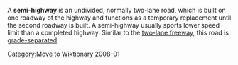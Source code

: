 [[Category:Move to Wiktionary 2008-01]]
A '''semi-highway''' is an undivided, normally two-lane road, which is built on one roadway of the highway and functions as a temporary replacement until the second roadway is built. A semi-highway usually sports lower speed limit than a completed highway. Similar to the [[two-lane freeway]], this road is [[grade-separated]].
